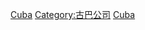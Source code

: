 {{Commonscat|Airlines of Cuba}}

[[Category:古巴航空組織|Cuba]]
[[Category:古巴公司|Category:古巴公司]]
[[Category:各國航空公司|Cuba]]
